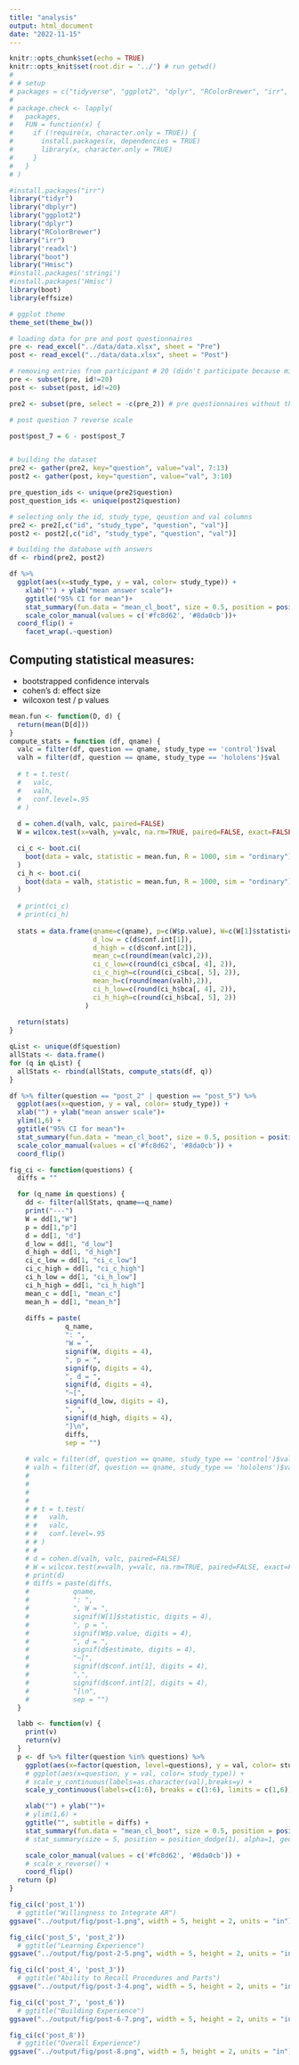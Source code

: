 ```yaml
---
title: "analysis"
output: html_document
date: "2022-11-15"
---
```


```r
knitr::opts_chunk$set(echo = TRUE)
knitr::opts_knit$set(root.dir = '../') # run getwd()
# 
# # setup
# packages = c("tidyverse", "ggplot2", "dplyr", "RColorBrewer", "irr", 'readr', 'readxl')
# 
# package.check <- lapply(
#   packages,
#   FUN = function(x) {
#     if (!require(x, character.only = TRUE)) {
#       install.packages(x, dependencies = TRUE)
#       library(x, character.only = TRUE)
#     }
#   }
# )

#install.packages("irr")
library("tidyr")
library("dbplyr")
library("ggplot2")
library("dplyr")
library("RColorBrewer")
library("irr")
library('readxl')
library("boot")
library("Hmisc")
#install.packages('stringi')
#install.packages('Hmisc')
library(boot)
library(effsize)

# ggplot theme
theme_set(theme_bw())
```

```r
# loading data for pre and post questionnaires
pre <- read_excel("../data/data.xlsx", sheet = "Pre")
post <- read_excel("../data/data.xlsx", sheet = "Post")

# removing entries from participant # 20 (didn't participate because minor)
pre <- subset(pre, id!=20)
post <- subset(post, id!=20)

pre2 <- subset(pre, select = -c(pre_2)) # pre questionnaires without the column for pre_2 question

# post question 7 reverse scale

post$post_7 = 6 - post$post_7



```

```r
# building the dataset 
pre2 <- gather(pre2, key="question", value="val", 7:13)
post2 <- gather(post, key="question", value="val", 3:10)

pre_question_ids <- unique(pre2$question)
post_question_ids <- unique(post2$question)

# selecting only the id, study_type, qeustion and val columns
pre2 <- pre2[,c("id", "study_type", "question", "val")]
post2 <- post2[,c("id", "study_type", "question", "val")]

# building the database with answers
df <- rbind(pre2, post2)
```


```r
df %>% 
  ggplot(aes(x=study_type, y = val, color= study_type)) +
    xlab("") + ylab("mean answer scale")+
    ggtitle("95% CI for mean")+
    stat_summary(fun.data = "mean_cl_boot", size = 0.5, position = position_nudge(x=0.00, y=0), alpha=1) +
    scale_color_manual(values = c('#fc8d62', '#8da0cb'))+
  coord_flip() +
    facet_wrap(.~question)
```

## Computing statistical measures: 
- bootstrapped confidence intervals
- cohen's d: effect size
- wilcoxon test / p values

```r
mean.fun <- function(D, d) {
  return(mean(D[d]))
}
compute_stats = function (df, qname) {
  valc = filter(df, question == qname, study_type == 'control')$val
  valh = filter(df, question == qname, study_type == 'hololens')$val
  
  # t = t.test(
  #   valc,
  #   valh,
  #   conf.level=.95
  # )
  
  d = cohen.d(valh, valc, paired=FALSE)
  W = wilcox.test(x=valh, y=valc, na.rm=TRUE, paired=FALSE, exact=FALSE, conf.int=TRUE)

  ci_c <- boot.ci(
    boot(data = valc, statistic = mean.fun, R = 1000, sim = "ordinary")
  )
  ci_h <- boot.ci(
    boot(data = valh, statistic = mean.fun, R = 1000, sim = "ordinary")
  )
 
  # print(ci_c)
  # print(ci_h)
  
  stats = data.frame(qname=c(qname), p=c(W$p.value), W=c(W[1]$statistic), d=c(d[3]$estimate),
                     d_low = c(d$conf.int[1]),
                     d_high = c(d$conf.int[2]),
                     mean_c=c(round(mean(valc),2)),
                     ci_c_low=c(round(ci_c$bca[, 4], 2)), 
                     ci_c_high=c(round(ci_c$bca[, 5], 2)),
                     mean_h=c(round(mean(valh),2)),
                     ci_h_low=c(round(ci_h$bca[, 4], 2)), 
                     ci_h_high=c(round(ci_h$bca[, 5], 2))
                   )
  
  return(stats)
}

qList <- unique(df$question)
allStats <- data.frame()
for (q in qList) {
  allStats <- rbind(allStats, compute_stats(df, q))
}

```


```r
df %>% filter(question == "post_2" | question == "post_5") %>% 
  ggplot(aes(x=question, y = val, color= study_type)) +
  xlab("") + ylab("mean answer scale")+
  ylim(1,6) +
  ggtitle("95% CI for mean")+
  stat_summary(fun.data = "mean_cl_boot", size = 0.5, position = position_dodge(0.2), alpha=1) +
  scale_color_manual(values = c('#fc8d62', '#8da0cb')) +
  coord_flip()

```

```r

fig_ci <- function(questions) {
  diffs = ""

  for (q_name in questions) {
    dd <- filter(allStats, qname==q_name)
    print("---")
    W = dd[1,"W"]
    p = dd[1,"p"]
    d = dd[1, "d"]
    d_low = dd[1, "d_low"]
    d_high = dd[1, "d_high"]
    ci_c_low = dd[1, "ci_c_low"]
    ci_c_high = dd[1, "ci_c_high"]
    ci_h_low = dd[1, "ci_h_low"]
    ci_h_high = dd[1, "ci_h_high"]
    mean_c = dd[1, "mean_c"]
    mean_h = dd[1, "mean_h"]
    
    diffs = paste(
              q_name,
              ": ",
              "W = ",
              signif(W, digits = 4),
              ", p = ",
              signif(p, digits = 4),
              ", d = ",
              signif(d, digits = 4),
              "~[",
              signif(d_low, digits = 4),
              ", ",
              signif(d_high, digits = 4),
              "]\n", 
              diffs,
              sep = "")
    
    # valc = filter(df, question == qname, study_type == 'control')$val
    # valh = filter(df, question == qname, study_type == 'hololens')$val
    # 
    # 
    # 
    # 
    # # t = t.test(
    # #   valh,
    # #   valc,
    # #   conf.level=.95
    # # )
    # # 
    # d = cohen.d(valh, valc, paired=FALSE)
    # W = wilcox.test(x=valh, y=valc, na.rm=TRUE, paired=FALSE, exact=FALSE, conf.int=TRUE)
    # print(d)
    # diffs = paste(diffs, 
    #           qname,
    #           ": ",
    #           ", W = ", 
    #           signif(W[1]$statistic, digits = 4), 
    #           ", p = ", 
    #           signif(W$p.value, digits = 4), 
    #           ", d = ", 
    #           signif(d$estimate, digits = 4), 
    #           "~[", 
    #           signif(d$conf.int[1], digits = 4), 
    #           ",", 
    #           signif(d$conf.int[2], digits = 4), 
    #           "]\n",
    #           sep = "")
  }

  labb <- function(v) {
    print(v)
    return(v)
  }
  p <- df %>% filter(question %in% questions) %>%
    ggplot(aes(x=factor(question, level=questions), y = val, color= study_type)) +
    # ggplot(aes(x=question, y = val, color= study_type)) +
    # scale_y_continuous(labels=as.character(val),breaks=y) +
    scale_y_continuous(labels=c(1:6), breaks = c(1:6), limits = c(1,6)) +

    xlab("") + ylab("")+
    # ylim(1,6) +
    ggtitle("", subtitle = diffs) +
    stat_summary(fun.data = "mean_cl_boot", size = 0.5, position = position_dodge(0.8), alpha=1 ) +
    # stat_summary(size = 5, position = position_dodge(1), alpha=1, geom = "text", aes(label=questions)) +

    scale_color_manual(values = c('#fc8d62', '#8da0cb')) +
    # scale_x_reverse() + 
    coord_flip()
  return (p)
}


```

```r
fig_ci(c('post_1')) 
  # ggtitle("Willingness to Integrate AR")
ggsave("../output/fig/post-1.png", width = 5, height = 2, units = "in")

fig_ci(c('post_5', 'post_2')) 
  # ggtitle("Learning Experience")
ggsave("../output/fig/post-2-5.png", width = 5, height = 2, units = "in")

fig_ci(c('post_4', 'post_3'))
  # ggtitle("Ability to Recall Procedures and Parts")
ggsave("../output/fig/post-3-4.png", width = 5, height = 2, units = "in")

fig_ci(c('post_7', 'post_6')) 
  # ggtitle("Building Experience")
ggsave("../output/fig/post-6-7.png", width = 5, height = 2, units = "in")

fig_ci(c('post_8'))
  # ggtitle("Overall Experience")
ggsave("../output/fig/post-8.png", width = 5, height = 2, units = "in")

```


